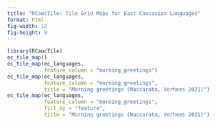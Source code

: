 ```yaml
---
title: "RCaucTile: Tile Grid Maps for East Caucasian Languages"
format: html
fig-width: 12
fig-height: 9
---
```


```r
library(RCaucTile)
ec_tile_map()
ec_tile_map(ec_languages,
            feature_column = "morning_greetings")
ec_tile_map(ec_languages,
            feature_column = "morning_greetings",
            title = "Morning greetings (Naccarato, Verhees 2021)")
ec_tile_map(ec_languages,
            feature_column = "morning_greetings",
            fill_by = "feature",
            title = "Morning greetings (Naccarato, Verhees 2021)")
```

